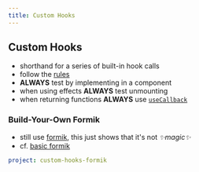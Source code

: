 ```yaml
---
title: Custom Hooks
---
```


## Custom Hooks

- shorthand for a series of built-in hook calls
- follow the [rules]
- **ALWAYS** test by implementing in a component
- when using effects **ALWAYS** test unmounting
- when returning functions **ALWAYS** use [`useCallback`]

[rules]: /hooks#rules
[`usecallback`]: /advanced-hooks#usecallback

### Build-Your-Own Formik

- still use [formik], this just shows that it's not _✨magic✨_
- cf. [basic formik]

[formik]: https://formik.org/
[basic formik]: https://formik.org/docs/examples/basic

```yaml {example}
project: custom-hooks-formik
```
